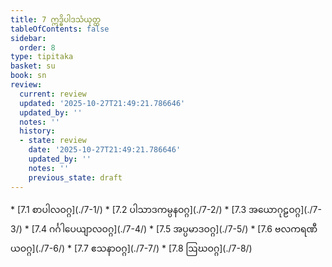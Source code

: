 ```yaml
---
title: 7 ဣဒ္ဓိပါဒသံယုတ္တ
tableOfContents: false
sidebar:
  order: 8
type: tipitaka
basket: su
book: sn
review:
  current: review
  updated: '2025-10-27T21:49:21.786646'
  updated_by: ''
  notes: ''
  history:
  - state: review
    date: '2025-10-27T21:49:21.786646'
    updated_by: ''
    notes: ''
    previous_state: draft
---
```



<ReviewStatus review={frontmatter.review} showDetails={true} />

<HypothesisAnnotation frontmatter={frontmatter} />

<DynamicBreadcrumb />



<TableOfContents book="sn" section="7">
* [7.1 စာပါလဝဂ္ဂ](./7-1/)
* [7.2 ပါသာဒကမ္ပနဝဂ္ဂ](./7-2/)
* [7.3 အယောဂုဠဝဂ္ဂ](./7-3/)
* [7.4 ဂင်္ဂါပေယျာလဝဂ္ဂ](./7-4/)
* [7.5 အပ္ပမာဒဝဂ္ဂ](./7-5/)
* [7.6 ဗလကရဏီယဝဂ္ဂ](./7-6/)
* [7.7 ဧသနာဝဂ္ဂ](./7-7/)
* [7.8 ဩဃဝဂ္ဂ](./7-8/)
</TableOfContents>